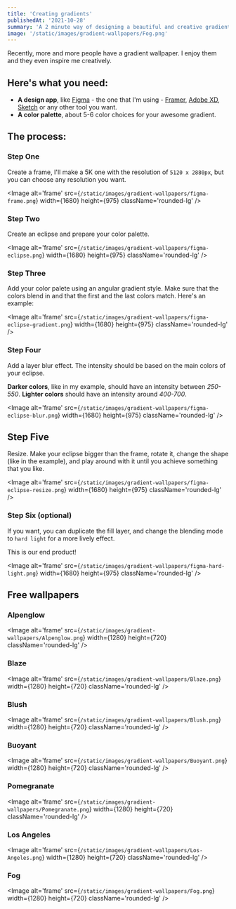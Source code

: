 ```yaml
---
title: 'Creating gradients'
publishedAt: '2021-10-28'
summary: 'A 2 minute way of designing a beautiful and creative gradient wallpaper'
image: '/static/images/gradient-wallpapers/Fog.png'
---
```


Recently, more and more people have a gradient wallpaper. I enjoy them and they even inspire me creatively.

## Here's what you need:

- **A design app**, like [Figma](https://www.figma.com) - the one that I'm using - [Framer](https://framer.com), [Adobe XD](https://www.adobe.com/products/xd.html), [Sketch](https://www.sketch.com) or any other tool you want.
- **A color palette**, about 5-6 color choices for your awesome gradient.

## The process:

### Step One

Create a frame, I'll make a 5K one with the resolution of `5120 x 2880px`, but you can choose any resolution you want.

<Image
  alt='frame'
  src={`/static/images/gradient-wallpapers/figma-frame.png`}
  width={1680}
  height={975}
  className='rounded-lg'
/>

### Step Two

Create an eclipse and prepare your color palette.

<Image
  alt='frame'
  src={`/static/images/gradient-wallpapers/figma-eclipse.png`}
  width={1680}
  height={975}
  className='rounded-lg'
/>

### Step Three

Add your color palete using an angular gradient style. Make sure that the colors blend in and that the first and the last colors match. Here's an example:

<Image
  alt='frame'
  src={`/static/images/gradient-wallpapers/figma-eclipse-gradient.png`}
  width={1680}
  height={975}
  className='rounded-lg'
/>

### Step Four

Add a layer blur effect. The intensity should be based on the main colors of your eclipse.

**Darker colors**, like in my example, should have an intensity between _250-550_. **Lighter colors** should have an intensity around _400-700_.

<Image
  alt='frame'
  src={`/static/images/gradient-wallpapers/figma-eclipse-blur.png`}
  width={1680}
  height={975}
  className='rounded-lg'
/>

## Step Five

Resize. Make your eclipse bigger than the frame, rotate it, change the shape (like in the example), and play around with it until you achieve something that you like.

<Image
  alt='frame'
  src={`/static/images/gradient-wallpapers/figma-eclipse-resize.png`}
  width={1680}
  height={975}
  className='rounded-lg'
/>

### Step Six (optional)

If you want, you can duplicate the fill layer, and change the blending mode to `hard light` for a more lively effect.

This is our end product!

<Image
  alt='frame'
  src={`/static/images/gradient-wallpapers/figma-hard-light.png`}
  width={1680}
  height={975}
  className='rounded-lg'
/>

## Free wallpapers

### Alpenglow

<Image
  alt='frame'
  src={`/static/images/gradient-wallpapers/Alpenglow.png`}
  width={1280}
  height={720}
  className='rounded-lg'
/>

<DownloadImage
  src='/static/images/gradient-wallpapers/Alpenglow.png'
  title='Alpenglow'
/>

### Blaze

<Image
  alt='frame'
  src={`/static/images/gradient-wallpapers/Blaze.png`}
  width={1280}
  height={720}
  className='rounded-lg'
/>

<DownloadImage
  src='/static/images/gradient-wallpapers/Blaze.png'
  title='Blaze'
/>

### Blush

<Image
  alt='frame'
  src={`/static/images/gradient-wallpapers/Blush.png`}
  width={1280}
  height={720}
  className='rounded-lg'
/>

<DownloadImage
  src='/static/images/gradient-wallpapers/Blush.png'
  title='Blush'
/>

### Buoyant

<Image
  alt='frame'
  src={`/static/images/gradient-wallpapers/Buoyant.png`}
  width={1280}
  height={720}
  className='rounded-lg'
/>

<DownloadImage
  src='/static/images/gradient-wallpapers/Buoyant.png'
  title='Buoyant'
/>

### Pomegranate

<Image
  alt='frame'
  src={`/static/images/gradient-wallpapers/Pomegranate.png`}
  width={1280}
  height={720}
  className='rounded-lg'
/>

<DownloadImage
  src='/static/images/gradient-wallpapers/Pomegranate.png'
  title='Pomegranate'
/>

### Los Angeles

<Image
  alt='frame'
  src={`/static/images/gradient-wallpapers/Los-Angeles.png`}
  width={1280}
  height={720}
  className='rounded-lg'
/>

<DownloadImage
  src='/static/images/gradient-wallpapers/Los-Angeles.png'
  title='Los-Angeles'
/>

### Fog

<Image
  alt='frame'
  src={`/static/images/gradient-wallpapers/Fog.png`}
  width={1280}
  height={720}
  className='rounded-lg'
/>

<DownloadImage src='/static/images/gradient-wallpapers/Fog.png' title='Fog' />
